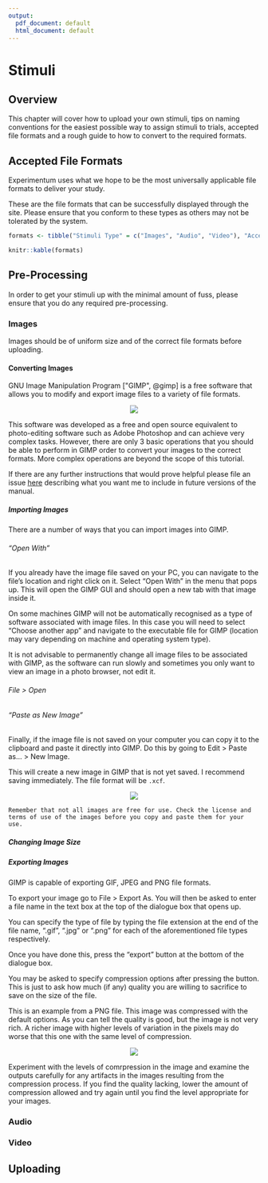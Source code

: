 ```yaml
---
output:
  pdf_document: default
  html_document: default
---
```

# Stimuli

## Overview

This chapter will cover how to upload your own stimuli, tips on naming conventions for the easiest possible way to assign stimuli to trials, accepted file formats and a rough guide to how to convert to the required formats.

## Accepted File Formats

Experimentum uses what we hope to be the most universally applicable file formats to deliver your study.

These are the file formats that can be successfully displayed through the site. Please ensure that you conform to these types as others may not be tolerated by the system.

```r
formats <- tibble("Stimuli Type" = c("Images", "Audio", "Video"), "Accepted Formats" = c("JPEG, GIF and PNG", "MP3", "M4V"))

knitr::kable(formats)
```

## Pre-Processing

In order to get your stimuli up with the minimal amount of fuss, please ensure that you do any required pre-processing.

### Images

Images should be of uniform size and of the correct file formats before uploading.

#### Converting Images {-}

GNU Image Manipulation Program ["GIMP", @gimp] is a free software that allows you to modify and export image files to a variety of file formats.

<center>![](images/screenshots/gimp.png)</center>

This software was developed as a free and open source equivalent to photo-editing software such as Adobe Photoshop and can achieve very complex tasks. However, there are only 3 basic operations that you should be able to perform in GIMP order to convert your images to the correct formats. More complex operations are beyond the scope of this tutorial.

If there are any further instructions that would prove helpful please file an issue [here](https://github.com/RebeccaJLai/exp_manual/issues) describing what you want me to include in future versions of the manual.

##### Importing Images {-}

There are a number of ways that you can import images into GIMP.

###### "Open With" {-}

If you already have the image file saved on your PC, you can navigate to the file's location and right click on it. Select "Open With" in the menu that pops up. This will open the GIMP GUI and should open a new tab with that image inside it. 

On some machines GIMP will not be automatically recognised as a type of software associated with image files. In this case you will need to select "Choose another app" and navigate to the executable file for GIMP (location may vary depending on machine and operating system type).

It is not advisable to permanently change all image files to be associated with GIMP, as the software can run slowly and sometimes you only want to view an image in a photo browser, not edit it.

###### File > Open {-}



###### "Paste as New Image" {-}

Finally, if the image file is not saved on your computer you can copy it to the clipboard and paste it directly into GIMP. Do this by going to Edit > Paste as... > New Image.

This will create a new image in GIMP that is not yet saved. I recommend saving immediately. The file format will be `.xcf`.

<center>![](images/screenshots/paste_as_new_gimp.png)</center>

``` block
Remember that not all images are free for use. Check the license and terms of use of the images before you copy and paste them for your use.
```

##### Changing Image Size {-}

##### Exporting Images {-}

GIMP is capable of exporting GIF, JPEG and PNG file formats. 

To export your image go to File > Export As. You will then be asked to enter a file name in the text box at the top of the dialogue box that opens up. 

You can specify the type of file by typing the file extension at the end of the file name, ".gif", ".jpg" or ".png" for each of the aforementioned file types respectively.

Once you have done this, press the "export" button at the bottom of the dialogue box.

You may be asked to specify compression options after pressing the button. This is just to ask how much (if any) quality you are willing to sacrifice to save on the size of the file.

This is an example from a PNG file. This image was compressed with the default options. As you can tell the quality is good, but the image is not very rich. A richer image with higher levels of variation in the pixels may do worse that this one with the same level of compression.

<center>![](images/screenshots/export_1.png)</center>

Experiment with the levels of comrpression in the image and examine the outputs carefully for any artifacts in the images resulting from the compression process. If you find the quality lacking, lower the amount of compression allowed and try again until you find the level appropriate for your images.

### Audio

### Video

## Uploading